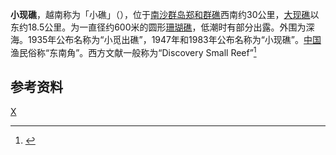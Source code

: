 {{Infobox Disputed Islands
| plural = yes
| name             =小现礁
| image name       =
| image caption    = 
| image size       = 
| locator map      = {{Location map+|Spratly_Islands|float=center|width=300|caption=小现礁的位置 
|places=
{{location map~ |Spratly_Islands|marksize=6 |lat=10.021297|long=114.040934
|label='''小现礁
''' |position=bottom}}
}}
| map_custom       = 
| native name      = 
| native name link = 
| other_names         =Discovery Small Reef 
| location         = [[南中国海|南中国海]]
| coordinates      = {{Coord|10|01|17|N|114|02|27|E|display=inline}}
| archipelago      = [[南沙群岛|南沙群岛]]
| total islands    = 
| major islands    = 
| area             = 
| length           = 
| width            =
| coastline        =
| highest mount    = 
| elevation        = 
| country claim = {{VNM}}
| country claim divisions title = 縣
| country claim divisions = [[慶和省|慶和省]][[長沙島縣|長沙島縣]]
| country 1 claim = {{PRC}}
| country 1 claim divisions title = 地級市
| country 1 claim divisions = [[海南省|海南省]][[三沙市|三沙市]]
| country 2 claim = {{ROC}}
| country 2 claim divisions title = 直轄市
| country 2 claim divisions = [[高雄市|高雄市]][[旗津區|旗津區]]
| country 3 claim = {{PHL}}
| country 3 claim divisions title = 市
| country 3 claim divisions = [[巴拉望省|巴拉望省]][[卡拉揚市|卡拉揚市]]
| population       =
| population as of = 
| density          = 
| ethnic groups    = 
| additional info  =
}} 
'''小现礁'''，越南称为「小礁」（{{vie|v=Đá Nhỏ|hn=𥒥𡮈}}），位于[[南沙群岛|南沙群岛]][[郑和群礁|郑和群礁]]西南约30公里，[[大现礁|大现礁]]以东约18.5公里。为一直径约600米的圆形[[珊瑚礁|珊瑚礁]]，低潮时有部分出露。外围为深海。1935年公布名称为“小觅出礁”，1947年和1983年公布名称为“小现礁”。[[中国|中国]]渔民俗称“东南角”。西方文献一般称为“Discovery Small Reef”<ref>{{cite book zh |author=广东省地名委员会 |title=《南海诸岛地名资料汇编》 |format=M |edition=1 |location=广州 |publisher=广东省地图出版社 |date=1988 |pages=198|id= ISBN 80522-023-9}}</ref>

==参考资料==
{{reflist}}

{{有争议的地区小作品}}
{{South China Sea Islands}}

[[Category:南沙群岛|X]]